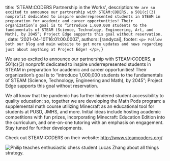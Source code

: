 
  title: 'STEAM:CODERS Partnership in the Works',
  description: `We are so excited to announce our partnership with STEAM:CODERS, a 501(c)(3) nonprofit dedicated to inspire underrepresented students in STEAM in preparation for academic and career opportunities! Their organization’s goal is to “introduce 1,000,000 students to the fundamentals of STEAM (Science, Technology, Engineering, Art, and Math), by 2045”; Project Edge supports this goal without reservation. `,
  date: '2021-04-10T16:01:00.000Z',
  authors: [randycai],
  footer: `
    <p>
      Follow both our blog and main website to get more updates and news regarding just about anything at Project Edge!
    </p>
  `,
}

We are so excited to announce our partnership with STEAM:CODERS, a 501(c)(3) nonprofit dedicated to inspire underrepresented students in STEAM in preparation for academic and career opportunities! Their organization’s goal is to “introduce 1,000,000 students to the fundamentals of STEAM (Science, Technology, Engineering and Math), by 2045”; Project Edge supports this goal without reservation. 

<!--more-->

We all know that the pandemic has further hindered student accessibility to quality education; so, together we are developing the Math Pods program: a supplemental math course utilizing Minecraft as an educational tool for students at PUSD, JMHS, and more. Initial ideas include hosting academic competitions with fun prizes, incorporating Minecraft: Education Edition into the curriculum, and one-on-one tutoring with an emphasis on engagement. Stay tuned for further developments. 

Check out STEAM:CODERS on their website: http://www.steamcoders.org/


<img src={steamcoders} alt="Philip teaches enthusiastic chess student Lucas Zhang about all things strategy." />


